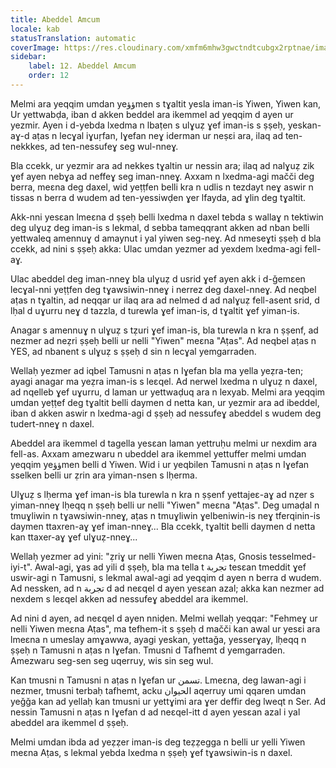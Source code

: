 ```yaml
---
title: Abeddel Amcum
locale: kab
statusTranslation: automatic
coverImage: https://res.cloudinary.com/xmfm6mhw3gwctndtcubgx2rptnae/image/upload/v1740468922/small_cover_tratado_de_psicologia_revolucionaria_a4c0dca4e0.webp
sidebar:
    label: 12. Abeddel Amcum
    order: 12
---
```

Melmi ara yeqqim umdan yeؤؤmen s tɣaltit yesla iman-is Yiwen, Yiwen kan, Ur yettwabḍa, iban d akken beddel ara ikemmel ad yeqqim d ayen ur yezmir. Ayen i d-yebda lxedma n lbaṭen s ulɣuẓ ɣef iman-is s ṣṣeḥ, yeskan-aɣ-d aṭas n lecɣal iɣuṛfan, Iɣefan neɣ iderman ur neṣɛi ara, ilaq ad ten-nekkkes, ad ten-nessufeɣ seg wul-nneɣ.

Bla ccekk, ur yezmir ara ad nekkes tɣaltin ur nessin ara; ilaq ad nalɣuẓ zik ɣef ayen nebɣa ad neffeɣ seg iman-nneɣ. Axxam n lxedma-agi mačči deg berra, meɛna deg daxel, wid yeṭṭfen belli kra n udlis n tezdayt neɣ aswir n tissas n berra d wudem ad ten-yessiwḍen ɣer lfayda, ad ɣlin deg tɣaltit.

Akk-nni yesɛan lmeɛna d ṣṣeḥ belli lxedma n daxel tebda s wallaɣ n tektiwin deg ulɣuẓ deg iman-is s lekmal, d sebba tameqqrant akken ad nban belli yettwaleq amennuɣ d amaynut i yal yiwen seg-neɣ. Ad nmeseɣti ṣṣeḥ d bla ccekk, ad nini s ṣṣeḥ akka: Ulac umdan yezmer ad yexdem lxedma-agi fell-aɣ.

Ulac abeddel deg iman-nneɣ bla ulɣuẓ d usrid ɣef ayen akk i d-ǧemɛen lecɣal-nni yeṭṭfen deg tɣawsiwin-nneɣ i nerrez deg daxel-nneɣ. Ad neqbel aṭas n tɣaltin, ad neqqar ur ilaq ara ad nelmed d ad nalɣuẓ fell-asent srid, d lḥal d uɣurru neɣ d tazzla, d turewla ɣef iman-is, d tɣaltit ɣef yiman-is.

Anagar s amennuɣ n ulɣuẓ s tẓuri ɣef iman-is, bla turewla n kra n ṣṣenf, ad nezmer ad neẓri ṣṣeḥ belli ur nelli "Yiwen" meɛna "Aṭas". Ad neqbel aṭas n YES, ad nbanent s ulɣuẓ s ṣṣeḥ d sin n lecɣal yemgarraden.

Wellaḥ yezmer ad iqbel Tamusni n aṭas n Iɣefan bla ma yella yeẓra-ten; ayagi anagar ma yeẓra iman-is s leɛqel. Ad nerwel lxedma n ulɣuẓ n daxel, ad nqelleb ɣef uɣurru, d laman ur yettwaḍuq ara n lexyab. Melmi ara yeqqim umdan yeṭṭef deg tɣaltit belli daymen d netta kan, ur yezmir ara ad ibeddel, iban d akken aswir n lxedma-agi d ṣṣeḥ ad nessufeɣ abeddel s wudem deg tudert-nneɣ n daxel.

Abeddel ara ikemmel d tagella yesɛan laman yettruḥu melmi ur nexdim ara fell-as. Axxam amezwaru n ubeddel ara ikemmel yettuffer melmi umdan yeqqim yeؤؤmen belli d Yiwen. Wid i ur yeqbilen Tamusni n aṭas n Iɣefan sselken belli ur ẓrin ara yiman-nsen s lḥerma.

Ulɣuẓ s lḥerma ɣef iman-is bla turewla n kra n ṣṣenf yettajeɛ-aɣ ad nẓer s yiman-nneɣ lḥeqq n ṣṣeḥ belli ur nelli "Yiwen" meɛna "Aṭas". Deg umaḍal n tmuɣliwin n tɣawsiwin-nneɣ, aṭas n tmuɣliwin ɣelbeniwin-is neɣ tferqinin-is daymen ttaxren-aɣ ɣef iman-nneɣ... Bla ccekk, tɣaltit belli daymen d netta kan ttaxer-aɣ ɣef ulɣuẓ-nneɣ...

Wellaḥ yezmer ad yini: "ẓriɣ ur nelli Yiwen meɛna Aṭas, Gnosis tesselmed-iyi-t". Awal-agi, ɣas ad yili d ṣṣeḥ, bla ma tella t تجربة tesɛan tmeddit ɣef uswir-agi n Tamusni, s lekmal awal-agi ad yeqqim d ayen n berra d wudem. Ad nessken, ad n تجربة d ad neɛqel d ayen yesɛan azal; akka kan nezmer ad nexdem s leɛqel akken ad nessufeɣ abeddel ara ikemmel.

Ad nini d ayen, ad neɛqel d ayen nniḍen. Melmi wellaḥ yeqqar: "Fehmeɣ ur nelli Yiwen meɛna Aṭas", ma tefhem-it s ṣṣeḥ d mačči kan awal ur yesɛi ara lmeɛna n umeslay amɣawwa, ayagi yeskan, yettaǧa, yesserɣay, lḥeqq n ṣṣeḥ n Tamusni n aṭas n Iɣefan. Tmusni d Tafhemt d yemgarraden. Amezwaru seg-sen seg uqerruy, wis sin seg wul.

Kan tmusni n Tamusni n aṭas n Iɣefan ur تسمن. Lmeɛna, deg lawan-agi i nezmer, tmusni terbaḥ tafhemt, acku الحيوان aqerruy umi qqaren umdan yeǧǧa kan ad yellaḥ kan tmusni ur yettɣimi ara ɣer deffir deg lweqt n Ser. Ad nessin Tamusni n aṭas n Iɣefan d ad neɛqel-itt d ayen yesɛan azal i yal abeddel ara ikemmel d ṣṣeḥ.

Melmi umdan ibda ad yeẓẓer iman-is deg teẓẓegga n belli ur yelli Yiwen meɛna Aṭas, s lekmal yebda lxedma n ṣṣeḥ ɣef tɣawsiwin-is n daxel.

